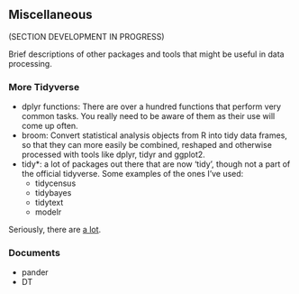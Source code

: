 ## Miscellaneous

(SECTION DEVELOPMENT IN PROGRESS)

Brief descriptions of other packages and tools that might be useful in data processing.

### More Tidyverse

- dplyr functions: There are over a hundred functions that perform very common tasks.  You really need to be aware of them as their use will come up often.
- broom: Convert statistical analysis objects from R into tidy data frames, so that they can more easily be combined, reshaped and otherwise processed with tools like dplyr, tidyr and ggplot2.
- tidy*: a lot of packages out there that are now 'tidy', though not a part of the official tidyverse. Some examples of the ones I've used:
    - tidycensus
    - tidybayes
    - tidytext
    - modelr
    
Seriously, there are [a lot](https://www.r-pkg.org/search.html?q=tidy).


### Documents


- pander
- DT
